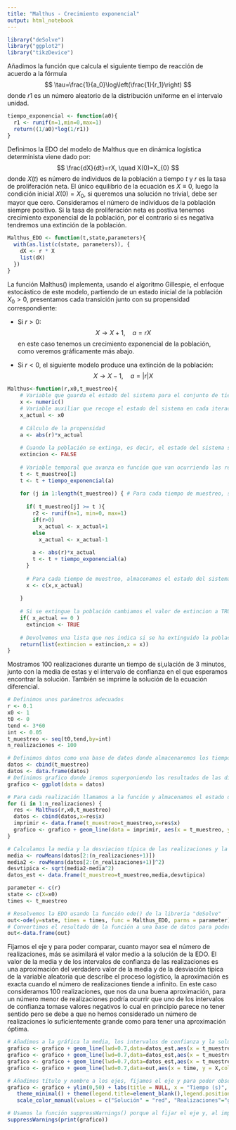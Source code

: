 ---
title: "Malthus - Crecimiento exponencial"
output: html_notebook
---


```{r}
library("deSolve")
library("ggplot2")
library("tikzDevice")
```

Añadimos la función que calcula el siguiente tiempo de reacción de
acuerdo a la fórmula $$
  \tau=\frac{1}{a_0}\log\left(\frac{1}{r_1}\right)
$$ donde $r1$ es un número aleatorio de la distribución uniforme en el
intervalo unidad.

```{r}
tiempo_exponencial <- function(a0){
  r1 <- runif(n=1,min=0,max=1)
  return((1/a0)*log(1/r1))
}
```

Definimos la EDO del modelo de Malthus que en dinámica logística
determinista viene dado por: $$
  \frac{dX}{dt}=rX, \quad X(0)=X_{0}
$$ donde $X(t)$ es número de individuos de la población a tiempo $t$ y $r$
es la tasa de proliferación neta. El único equilibrio de la ecuación es
$X\equiv 0$, luego la condición inicial $X(0)=X_0$, si queremos una
solución no trivial, debe ser mayor que cero. Consideramos el número de
individuos de la población siempre positivo. Si la tasa de proliferación neta es
postiva tenemos crecimiento exponencial de la población, por el contrario si es
negativa tendremos una extinción de la población.

```{r}
Malthus_EDO <- function(t,state,parameters){
  with(as.list(c(state, parameters)), { 
    dX <- r * X 
    list(dX)
  })
}
```

La función Malthus() implementa, usando el algoritmo Gillespie, el enfoque
estocástico de este modelo, partiendo de un estado inicial de la
población $X_0>0$, presentamos cada transición junto con su propensidad correspondiente:

-    Si $r>0$: $$
      X \rightarrow X+1, \quad a=rX
    $$ en este caso tenemos un crecimiento exponencial de la población,
    como veremos gráficamente más abajo.

-   Si $r<0$, el siguiente modelo produce una extinción de la población:
    $$
      X \rightarrow X-1, \quad a=|r|X
    $$

```{r}
Malthus<-function(r,x0,t_muestreo){
    # Variable que guarda el estado del sistema para el conjunto de tiempos de muestreo
    x <- numeric()
    # Variable auxiliar que recoge el estado del sistema en cada iteración
    x_actual <- x0
    
    # Cálculo de la propensidad
    a <- abs(r)*x_actual
    
    # Cuando la población se extinga, es decir, el estado del sistema sea 0, el siguiente tiempo de reacción es infinito, esto lo controlamos mediante la variable lógica extincion, que inicialmente se declara como FALSE
    extincion <- FALSE
    
    # Variable temporal que avanza en función que van ocurriendo las reacciones, calculamos el primer tiempo de reacción
    t <- t_muestreo[1]
    t <- t + tiempo_exponencial(a)
    
    for (j in 1:length(t_muestreo)) { # Para cada tiempo de muestreo, si hemos alcanzado un tiempo de reacción, calculamos la reacción con más probabilidad de ocurrir
      
      if( t_muestreo[j] >= t ){
        r2 <- runif(n=1, min=0, max=1)
        if(r>0)
          x_actual <- x_actual+1
        else
          x_actual <- x_actual-1
        
        a <- abs(r)*x_actual
        t <- t + tiempo_exponencial(a)
      }
      
      # Para cada tiempo de muestreo, almacenamos el estado del sistema
      x <- c(x,x_actual)
      
    }
    
    # Si se extingue la población cambiamos el valor de extincion a TRUE
    if( x_actual == 0 )
      extincion <- TRUE
    
    # Devolvemos una lista que nos indica si se ha extinguido la población y un vector que nos indica el estado del sistema para cada tiempo de muestreo
    return(list(extincion = extincion,x = x))
}
```

Mostramos 100 realizaciones durante un tiempo de si,ulación de 3 minutos, junto con la media de estas y el intervalo de confianza en el que esperamos encontrar la solución. También se imprime la solución de la ecuación diferencial.

```{r}
# Definimos unos parámetros adecuados
r <- 0.1
x0 <- 1
t0 <- 0
tend <- 3*60
int <- 0.05
t_muestreo <- seq(t0,tend,by=int)
n_realizaciones <- 100

# Definimos datos como una base de datos donde almacenaremos los tiempos de muestreo junto con el estado de la población para cada realización
datos <- cbind(t_muestreo)
datos <- data.frame(datos)
# Definimos grafico donde iremos superponiendo los resultados de las distintas realizaciones
grafico <- ggplot(data = datos)

# Para cada realización llamamos a la función y almacenamos el estado de la población en datos. Además, para cada realización, creamos una nueva base de datos compuesta por los tiempos de muestreo y por el estado de la población a la que llamamos imprimir la cual usaremos para añadir la realización en la gráfica
for (i in 1:n_realizaciones) {
  res <- Malthus(r,x0,t_muestreo)
  datos <- cbind(datos,x=res$x)
  imprimir <- data.frame(t_muestreo=t_muestreo,x=res$x)
  grafico <- grafico + geom_line(data = imprimir, aes(x = t_muestreo, y = x, color="Realizaciones"))
}

# Calculamos la media y la desviacion típica de las realizaciones y la almacenamos en una base de datos que llamaremos datos_est para poder imprimir gráficamente una aproximación del valor medio y de los intervalos de confianza 
media <- rowMeans(datos[2:(n_realizaciones+1)])
media2 <- rowMeans(datos[2:(n_realizaciones+1)]^2)
desvtipica <- sqrt(media2-media^2)
datos_est <- data.frame(t_muestreo=t_muestreo,media,desvtipica)
```

```{r}
parameter <- c(r)
state <- c(X=x0)
times <- t_muestreo

# Resolvemos la EDO usando la función ode() de la librería "deSolve"
out<-ode(y=state, times = times, func = Malthus_EDO, parms = parameter)
# Convertimos el resultado de la función a una base de datos para poder representarlo gráficamente
out<-data.frame(out)
```

Fijamos el eje y para poder comparar, cuanto mayor sea el número de
realizaciones, más se asimilará el valor medio a la solución de la EDO. El valor de la media y de los intervalos de confianza de las realizaciones es una aproximación del verdadero valor de la media y de la desviación típica de la variable aleatoria que describe el proceso logístico, la aproximación es exacta cuando el número de realizaciones tiende a infinito. En este caso consideramos 100 realizaciones, que nos da una buena aproximación, para un número menor de realizaciones podría ocurrir que uno de los intervalos de confianza tomase valores negativos lo cual en principio parece no tener sentido pero se debe a que no hemos considerado un número de realizaciones lo suficientemente grande como para tener una aproximación óptima.

```{r}
# Añadimos a la gráfica la media, los intervalos de confianza y la solución de la EDO
grafico <- grafico + geom_line(lwd=0.7,data=datos_est,aes(x = t_muestreo, y = media,color="Media"))
grafico <- grafico + geom_line(lwd=0.7,data=datos_est,aes(x = t_muestreo, y = media-desvtipica,color="Delta"))
grafico <- grafico + geom_line(lwd=0.7,data=datos_est,aes(x = t_muestreo, y = media+desvtipica,color="Delta"))
grafico <- grafico + geom_line(lwd=0.7,data=out,aes(x = time, y = X,color="Solución"))

# Añadimos título y nombre a los ejes, fijamos el eje y para poder observar que a mayor número de realizaciones más se acerca el valor de la media a la solución de la ecuación diferencial del modelo
grafico <- grafico + ylim(0,50) + labs(title = NULL, x = "Tiempo (s)", y = " Número de individuos") +
   theme_minimal() + theme(legend.title=element_blank(),legend.position = "bottom") +
   scale_color_manual(values = c("Solución" = "red", "Realizaciones"="grey", "Media"="blue", "Delta"="green" ))

# Usamos la función suppressWarnings() porque al fijar el eje y, al imprimir el gráfico da un error como que hay datos que se pierden
suppressWarnings(print(grafico))
```
